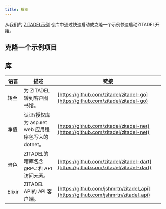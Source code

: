 ```yaml
---
title: 概览
---
```



从我们的 [ZITADEL示例](https://github.com/zitadel/zitadel-examples) 仓库中通过快速启动或克隆一个示例快速启动ZITADEL开始。

<Tabs>
  <TabItem value="app" label="Web · Native applications" default>
    <CardWrapper>
      <Card link="/docs/examples/login/angular" imageSource="/img/tech/angular.svg" title="Angular" description="Add the user login to your application and query some data from the userinfo endpoint" />
      <Card link="/docs/examples/login/react" imageSource="/img/tech/react.png" title="React" description="Logs into your application and queries some data from the userinfo endpoint" />
      <Card link="/docs/examples/login/flutter" imageSource="/img/tech/flutter.svg" title="流体" description="Mobile Application working for iOS and Android that authenticates your user." />
      <Card link="/docs/examples/login/nextjs" imageSource="/img/tech/nextjs.svg" title="下一页" description="A simple application to log into your user account and query some data from User endpoint." />
    </CardWrapper>
  </TabItem>
  <TabItem value="backend" label="Backend · API">
    <CardWrapper>
      <Card link="/docs/examples/call-zitadel-api/go" imageSource="/img/tech/golang.svg" title="GO" description="Demonstrates how to fetch some data from the ZITADEL management API." />
      <Card link="/docs/examples/call-zitadel-api/dot-net" imageSource="/img/tech/dotnet.svg" title=".NET" description="This integration guide shows you how to integrate ZITADEL into your .NET application. It demonstrates how to fetch some data from the ZITADEL management API." />
    </CardWrapper>
  </TabItem>
  <TabItem value="proxy" label="Proxy">
    <CardWrapper>
      <Card link="/docs/examples/identity-proxy/oauth2-proxy" imageSource="/img/tech/oauth2-proxy.svg" title="OAuth 2.0 代理" description="Allows services to delegate the authentication flow to a IDP, for example ZITADEL" />
    </CardWrapper>
  </TabItem>
</Tabs>

## 克隆一个示例项目

<CardWrapper>
  <Card githubLink="https://github.com/zitadel/zitadel-examples/tree/main/java/spring-boot" title="Java" label="Java" />
  <Card githubLink="https://github.com/zitadel/zitadel-examples/tree/main/python3" title="Python" label="Python" />
  <Card githubLink="https://github.com/zitadel/zitadel-examples/tree/main/angular" title="Angular" label="Web · Mobile Web" />
  <Card githubLink="https://github.com/zitadel/zitadel-examples/tree/main/nextjs" title="下一页" label="Web · Mobile Web" />
</CardWrapper>

## 库


| 语言     | 描述                                   | 链接                                                                                 |
| ------ | ------------------------------------ | ---------------------------------------------------------------------------------- |
| 转至     | 为 ZITADEL 转到客户图书馆。                   | [https://github.com/zitadel/zitadel-go](https://github.com/zitadel/zitadel-go)     |
| 净值     | 认证/授权库为 asp.net web 应用程序包写入的 dotnet。 | [https://github.com/zitadel/zitadel-net](https://github.com/zitadel/zitadel-net)   |
| 暗色     | ZITADEL的暗库包含 gRPC 和 API 访问元素。        | [https://github.com/zitadel/zitadel-dart](https://github.com/zitadel/zitadel-dart) |
| Elixir | ZITADEL API的 API 客户端。                | [https://github.com/jshmrtn/zitadel_api](https://github.com/jshmrtn/zitadel_api)   |
